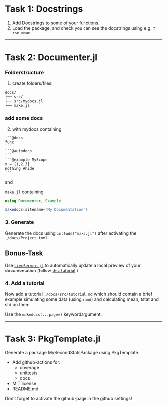 # Task 1: Docstrings {#1}
1. Add Docstrings to some of your functions.
2. Load the package, and check you can see the docstrings using e.g. `?rse_mean`

-----

# Task 2: Documenter.jl {#1}
### Folderstructure
1. create folders/files:
```
docs/
├── src/
├── src/mydocs.jl
└── make.jl
```

### add some docs
2. with mydocs containing

````
```@docs 
func
```
```@autodocs 
```
```@example MyScope
x = [1,2,3]
nothing #hide
```
````

and

`make.jl` containing
```julia
using Documenter, Example

makedocs(sitename="My Documentation")
```

### 3. Generate
Generate the docs using `include("make.jl")` after activating the `./docs/Project.toml`

:::callout
## Bonus-Task
 Use [`LiveServer.jl`](https://github.com/tlienart/LiveServer.jl) to automatically update a local preview of your documentation (follow [this tutorial](https://github.com/tlienart/LiveServer.jl#serve-docs) )
:::

### 4. Add a tutorial
Now add a tutorial `./docs/src/tutorial.md` which should contain a brief example simulating some data (using `rand`) and calculating mean, tstat and std on them.

Use the `makedocs(...page=)` keywordargument.

----

# Task 3: PkgTemplate.jl {#3}
Generate a package MySecondStatsPackage using PkgTemplate. 

- Add github-actions for:
    - coverage
    - unittests
    - docs
- MIT license
- README.md

::: callout-tipp
   Don't forget to activate the github-page in the github settings!
:::